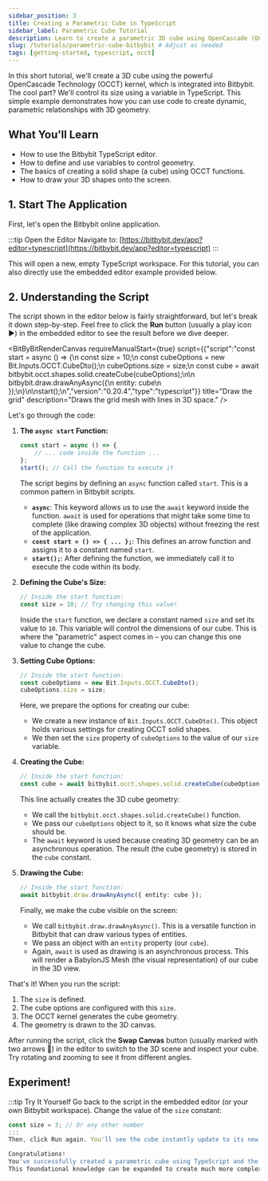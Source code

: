 ```yaml
---
sidebar_position: 3
title: Creating a Parametric Cube in TypeScript
sidebar_label: Parametric Cube Tutorial
description: Learn to create a parametric 3D cube using OpenCascade (OCCT) and TypeScript in the Bitbybit environment.
slug: /tutorials/parametric-cube-bitbybit # Adjust as needed
tags: [getting-started, typescript, occt]
---
```



In this short tutorial, we'll create a 3D cube using the powerful OpenCascade Technology (OCCT) kernel, which is integrated into Bitbybit. The cool part? We'll control its size using a variable in TypeScript. This simple example demonstrates how you can use code to create dynamic, parametric relationships with 3D geometry.

## What You'll Learn

*   How to use the Bitbybit TypeScript editor.
*   How to define and use variables to control geometry.
*   The basics of creating a solid shape (a cube) using OCCT functions.
*   How to draw your 3D shapes onto the screen.

## 1. Start The Application

First, let's open the Bitbybit online application.

:::tip Open the Editor
Navigate to: [https://bitbybit.dev/app?editor=typescript](https://bitbybit.dev/app?editor=typescript)
:::

This will open a new, empty TypeScript workspace. For this tutorial, you can also directly use the embedded editor example provided below.

## 2. Understanding the Script

The script shown in the editor below is fairly straightforward, but let's break it down step-by-step. Feel free to click the **Run** button (usually a play icon ▶️) in the embedded editor to see the result before we dive deeper.


<BitByBitRenderCanvas
  requireManualStart={true}
  script={{"script":"const start = async () => {\n    const size = 10;\n    const cubeOptions = new Bit.Inputs.OCCT.CubeDto();\n    cubeOptions.size = size;\n    const cube = await bitbybit.occt.shapes.solid.createCube(cubeOptions);\n\n    bitbybit.draw.drawAnyAsync({\n        entity: cube\n    });\n}\n\nstart();\n","version":"0.20.4","type":"typescript"}}
  title="Draw the grid"
  description="Draws the grid mesh with lines in 3D space."
/>

Let's go through the code:

1.  **The `async start` Function:**
    ```typescript
    const start = async () => {
        // ... code inside the function ...
    };
    start(); // Call the function to execute it
    ```
    The script begins by defining an `async` function called `start`. This is a common pattern in Bitbybit scripts.
    *   **`async`**: This keyword allows us to use the `await` keyword inside the function. `await` is used for operations that might take some time to complete (like drawing complex 3D objects) without freezing the rest of the application.
    *   **`const start = () => { ... };`**: This defines an arrow function and assigns it to a constant named `start`.
    *   **`start();`**: After defining the function, we immediately call it to execute the code within its body.

2.  **Defining the Cube's Size:**
    ```typescript
    // Inside the start function:
    const size = 10; // Try changing this value!
    ```
    Inside the `start` function, we declare a constant named `size` and set its value to `10`. This variable will control the dimensions of our cube. This is where the "parametric" aspect comes in – you can change this one value to change the cube.

3.  **Setting Cube Options:**
    ```typescript
    // Inside the start function:
    const cubeOptions = new Bit.Inputs.OCCT.CubeDto();
    cubeOptions.size = size;
    ```
    Here, we prepare the options for creating our cube:
    *   We create a new instance of `Bit.Inputs.OCCT.CubeDto()`. This object holds various settings for creating OCCT solid shapes.
    *   We then set the `size` property of `cubeOptions` to the value of our `size` variable.

4.  **Creating the Cube:**
    ```typescript
    // Inside the start function:
    const cube = await bitbybit.occt.shapes.solid.createCube(cubeOptions);
    ```
    This line actually creates the 3D cube geometry:
    *   We call the `bitbybit.occt.shapes.solid.createCube()` function.
    *   We pass our `cubeOptions` object to it, so it knows what size the cube should be.
    *   The `await` keyword is used because creating 3D geometry can be an asynchronous operation. The result (the cube geometry) is stored in the `cube` constant.

5.  **Drawing the Cube:**
    ```typescript
    // Inside the start function:
    await bitbybit.draw.drawAnyAsync({ entity: cube });
    ```
    Finally, we make the cube visible on the screen:
    *   We call `bitbybit.draw.drawAnyAsync()`. This is a versatile function in Bitbybit that can draw various types of entities.
    *   We pass an object with an `entity` property (our `cube`).
    *   Again, `await` is used as drawing is an asynchronous process. This will render a BabylonJS Mesh (the visual representation) of our cube in the 3D view.

That's it! When you run the script:
1.  The `size` is defined.
2.  The cube options are configured with this `size`.
3.  The OCCT kernel generates the cube geometry.
4.  The geometry is drawn to the 3D canvas.

After running the script, click the **Swap Canvas** button (usually marked with two arrows 🔁) in the editor to switch to the 3D scene and inspect your cube. Try rotating and zooming to see it from different angles.

## Experiment!

:::tip Try It Yourself
Go back to the script in the embedded editor (or your own Bitbybit workspace).
Change the value of the `size` constant:
```typescript
const size = 3; // Or any other number
:::
Then, click Run again. You'll see the cube instantly update to its new size! This is the power of parametric modeling.

Congratulations!
You've successfully created a parametric cube using TypeScript and the OpenCascade Technology kernel within Bitbybit. You've learned how to define variables, use them to control geometric properties, and visualize the results.
This foundational knowledge can be expanded to create much more complex parametric designs!